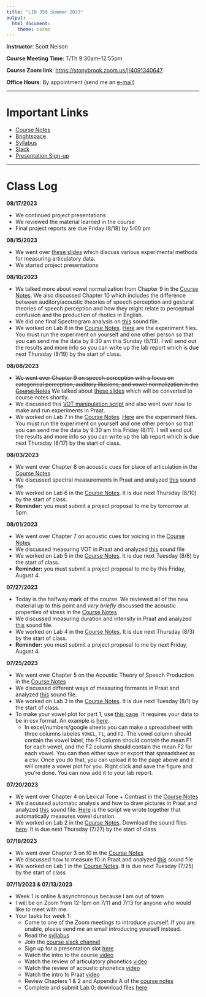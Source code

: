 ```yaml
---
title: "LIN 350 Summer 2023"
output: 
  html_document: 
    theme: cosmo
---
```


**Instructor**: Scott Nelson

**Course Meeting Time**: T/Th 9:30am--12:55pm

**Course Zoom link**: [https://stonybrook.zoom.us/j/4091340647](https://stonybrook.zoom.us/j/4091340647)

**Office Hours**: By appointment (send me an [e-mail]((mailto:scott.nelson@stonybrook.edu)))

***

# Important Links

- [Course Notes](350/CourseNotes.pdf)
- [Brightspace](https://it.stonybrook.edu/services/brightspace)
- [Syllabus](350/LIN350SyllabusSummer2023.pdf)
- [Slack](https://lin350summer2023.slack.com)
- [Presentation Sign-up](https://docs.google.com/spreadsheets/d/1xXhAyL8QtRJlz38SCuRhMD7NcSI8bWonai9Bky0zohQ/edit?usp=sharing)

***

# Class Log

**08/17/2023 **

* We continued project presentations
* We reviewed the material learned in the course
* Final project reports are due Friday (8/18) by 5:00 pm

**08/15/2023 **

* We went over [these slides](350/350-ExperimentalMethods.pdf) which discuss various experimental methods for measuring articulatory data. 
* We started project presentations

**08/10/2023 **

* We talked more about vowel normalization from Chapter 9 in the [Course Notes](350/CourseNotes.pdf). We also discussed Chapter 10 which includes the difference between auditory/acoustic theories of speech perception and gestural theories of speech perception and how they might relate to perceptual confusion and the production of rhotics in English.
* We did one final Spectrogram analysis on [this](350/PraatPractice/final.zip  ) sound file.
* We worked on Lab 8 in the [Course Notes](350/CourseNotes.pdf).
[Here](350/Labs/Lab8.zip) are the experiment files. You must run the experiment on yourself and one other person so that you can send me the data by 9:30 am this Sunday (8/13). I will send out the results and more info so you can write up the lab report which is due next Thursday (8/19) by the start of class.

**08/08/2023 **

* ~~We went over Chapter 9 on speech perception with a focus on categorical perception, auditory illusions, and vowel normalization in the [Course Notes](350/CourseNotes.pdf)~~ We talked about [these slides](350/PerceptionSlides.pdf) which will be converted to course notes shortly.
* We discussed this [VOT manipulation script](https://github.com/listenlab/vot) and also went over how to make and run experiments in Praat.
* We worked on Lab 7 in the [Course Notes](350/CourseNotes.pdf). [Here](350/Labs/Lab7.zip) are the experiment files. You must run the experiment on yourself and one other person so that you can send me the data by 9:30 am this Friday (8/11). I will send out the results and more info so you can write up the lab report which is due next Thursday (8/17) by the start of class.


**08/03/2023 **

* We went over Chapter 8 on acoustic cues for place of articulation in the [Course Notes](350/CourseNotes.pdf)
* We discussed spectral measurements in Praat and analyzed [this](350/PraatPractice/poa.zip) sound file
* We worked on Lab 6 in the [Course Notes](350/CourseNotes.pdf). It is due next Thursday (8/10) by the start of class.
* **Reminder:** you must submit a project proposal to me by tomorrow at 5pm.

**08/01/2023 **

* We went over Chapter 7 on acoustic cues for voicing in the [Course Notes](350/CourseNotes.pdf)
* We discussed measuring VOT in Praat and analyzed [this](350/PraatPractice/sto.zip) sound file
* We worked on Lab 5 in the [Course Notes](350/CourseNotes.pdf). It is due next Tuesday (8/8) by the start of class.
* **Reminder:** you must submit a project proposal to me by this Friday, August 4.

**07/27/2023 **

* Today is the halfway mark of the course. We reviewed all of the new material up to this point and *very briefly* discussed the acoustic properties of stress in the [Course Notes](350/CourseNotes.pdf)
* We discussed measuring duration and intensity in Praat and analyzed [this](350/PraatPractice/st.zip) sound file.
* We worked on Lab 4 in the [Course Notes](350/CourseNotes.pdf). It is due next Thursday (8/3) by the start of class.
* **Reminder:** you must submit a project proposal to me by next Friday, August 4.

**07/25/2023 **

* We went over Chapter 5 on the Acoustic Theory of Speech Production in the [Course Notes](350/CourseNotes.pdf)
* We discussed different ways of measuring formants in Praat and analyzed [this](350/PraatPractice/pbzj.zip) sound file.
* We worked on Lab 3 in the [Course Notes](350/CourseNotes.pdf). It is due next Tuesday (8/1) by the start of class.
* To make your vowel plot for part 1, use [this page](vowelplotting.html). It requires your data to be in csv format. An example is [here](350/vowels.csv). 
  * In excel/numbers/google sheets you can make a spreadsheet with three columns labeles `VOWEL`, `F1`, and `F2`. The vowel column should contain the vowel label, the F1 column should contain the mean F1 for each vowel, and the F2 column should contain the mean F2 for each vowel. You can then either save or export that spreadsheet as a csv. Once you do that, you can upload it to the page above and it will create a vowel plot for you. Right click and save the figure and you're done. You can now add it to your lab report.

**07/20/2023 **

* We went over Chapter 4 on Lexical Tone + Contrast in the [Course Notes](350/CourseNotes.pdf)
* We discussed automatic analysis and how to draw pictures in Praat and analyzed [this](350/PraatPractice/PUT.wav.zip) sound file. [Here](350/PraatPractice/VowelDuration.praat) is the script we wrote together that automatically measures vowel duration.
* We worked on Lab 2 in the [Course Notes](350/CourseNotes.pdf). Download the sound files [here](350/Labs/Lab2.zip). It is due next Thursday (7/27) by the start of class

**07/18/2023 **

* We went over Chapter 3 on f0 in the [Course Notes](350/CourseNotes.pdf)
* We discussed how to measure f0 in Praat and analyzed [this](350/PraatPractice/potato.wav.zip) sound file
* We worked on Lab 1 in the [Course Notes](350/CourseNotes.pdf). It is due next Tuesday (7/25) by the start of class

**07/11/2023 & 07/13/2023**

* Week 1 is online & asynchronous because I am out of town
* I will be on Zoom from 12-1pm on 7/11 and 7/13 for anyone who would like to meet with me.
* Your tasks for week 1:
    + Come to one of the Zoom meetings to introduce yourself. If you are unable, please send me an email introducing yourself instead.
    + Read the [syllabus](350/LIN350SyllabusSummer2023.pdf)
    + Join the [course slack channel](https://join.slack.com/t/lin350summer2023/shared_invite/zt-1wlogdm2b-JtDb~jPe89ky1jLfmbZeUg)
    + Sign up for a presentation slot [here](https://docs.google.com/spreadsheets/d/1xXhAyL8QtRJlz38SCuRhMD7NcSI8bWonai9Bky0zohQ/edit?usp=sharing)
    + Watch the intro to the course [video](350/intro.mp4)
    + Watch the review of articulatory phonetics [video](350/review-articulatory.mp4)
    + Watch the review of acoustic phonetics [video](350/review-acoustics.mp4)
    + Watch the intro to Praat [video](350/intro-praat.mp4)
    + Review Chapters 1 & 2 and Appendix A of the [course notes](350/CourseNotes.pdf)
    + Complete and submit Lab 0; download files [here](350/Labs/Lab0.zip)

